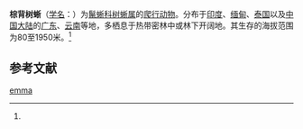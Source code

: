 {{Speciesbox
| name = 棕背树蜥
| status = 
| status_system = 
| image = Preserved specimens - Kunming Natural History Museum of Zoology - DSC02409.JPG
| image_caption = ''Calotes emma'',''[[斑飞蜥|Draco maculatus]]''
| genus = Calotes
| species = emma
| authority = (Gray, 1845)<ref name='id4379'>{{cite web| url =http://www.bioinfo.cn/db05/BjdwSpecies.php?action=view&id=4379| title =棕背树蜥| work =《中国动物物种编目数据库》| publisher =中国科学院微生物研究所| author =中国科学院动物研究所| accessdate =2009-04-11| deadurl =yes| archiveurl =https://web.archive.org/web/20160305083818/http://www.bioinfo.cn/db05/BjdwSpecies.php?action=view&id=4379| archivedate =2016-03-05}}</ref>
}}

'''棕背树蜥'''（[[学名|学名]]：{{lang|la|''Calotes emma''}}）为[[鬣蜥科|鬣蜥科]][[树蜥属|树蜥属]]的[[爬行动物|爬行动物]]。分布于[[印度|印度]]、[[缅甸|缅甸]]、[[泰国|泰国]]以及[[中国大陆|中国大陆]]的[[广东|广东]]、[[云南|云南]]等地，多栖息于热带密林中或林下开阔地。其生存的海拔范围为80至1950米。<ref name='id4379'/>

== 参考文献 ==
{{reflist}}

{{Wikispecies|Calotes emma}}
{{Taxonbar|from=Q1037106}}

[[Category:树蜥属|emma]]


{{蜥蜴小作品}}